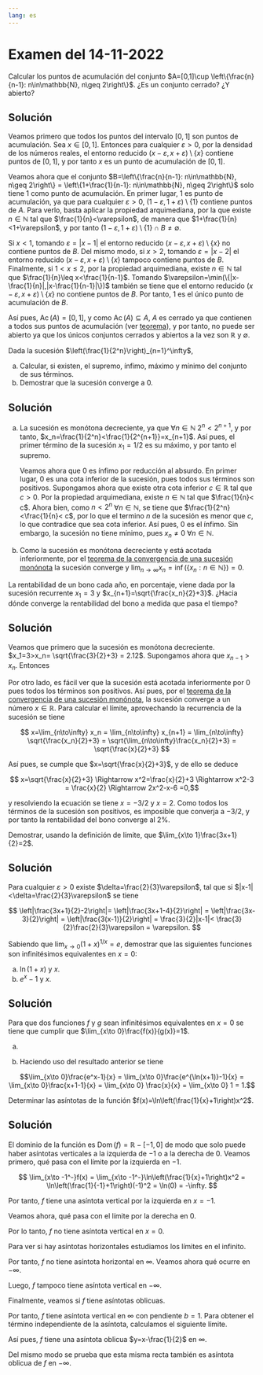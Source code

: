 ```yaml
---
lang: es
---
```


# Examen del 14-11-2022

:::{#exr-1}
Calcular los puntos de acumulación del conjunto $A=[0,1]\cup \left\{\frac{n}{n-1}: n\in\mathbb{N}, n\geq 2\right\}$. ¿Es un conjunto cerrado? ¿Y abierto?
:::

:::{.callout-tip collapse="true"}
## Solución
Veamos primero que todos los puntos del intervalo $[0,1]$ son puntos de acumulación. Sea $x\in[0,1]$. Entonces para cualquier $\varepsilon>0$, por la densidad de los números reales, el entorno reducido $(x-\varepsilon,x+\varepsilon)\setminus\{x\}$ contiene puntos de $[0,1]$, y por tanto $x$ es un punto de acumulación de $[0,1]$.

Veamos ahora que el conjunto $B=\left\{\frac{n}{n-1}: n\in\mathbb{N}, n\geq 2\right\} = \left\{1+\frac{1}{n-1}: n\in\mathbb{N}, n\geq 2\right\}$ solo tiene $1$ como punto de acumulación. En primer lugar, $1$ es punto de acumulación, ya que para cualquier $\varepsilon>0$, $(1-\varepsilon, 1+\varepsilon)\setminus  \{1\}$ contiene puntos de $A$. Para verlo, basta aplicar la propiedad arquimediana, por la que existe $n\in\mathbb{N}$ tal que $\frac{1}{n}<\varepsilon$, de manera que $1+\frac{1}{n}<1+\varepsilon$, y por tanto $(1-\varepsilon, 1+\varepsilon)\setminus  \{1\}\cap B\neq \emptyset$.

Si $x<1$, tomando $\varepsilon=|x-1|$ el entorno reducido $(x-\varepsilon, x+\varepsilon)\setminus\{x\}$ no contiene puntos de $B$. Del mismo modo, si $x>2$, tomando $\varepsilon=|x-2|$ el entorno reducido $(x-\varepsilon, x+\varepsilon)\setminus\{x\}$ tampoco contiene puntos de $B$. Finalmente, si $1<x\leq 2$, por la propiedad arquimediana, existe $n\in\mathbb{N}$ tal que $\frac{1}{n}\leq x<\frac{1}{n-1}$. Tomando $\varepsilon=\min(\{|x-\frac{1}{n}|,|x-\frac{1}{n-1}|\})$ también se tiene que el entorno reducido $(x-\varepsilon, x+\varepsilon)\setminus\{x\}$ no contiene puntos de $B$. Por tanto, $1$ es el único punto de acumulación de $B$.

Así pues, $\operatorname{Ac}(A)=[0,1]$, y como $\operatorname{Ac}(A)\subseteq A$, $A$ es cerrado ya que contienen a todos sus puntos de acumulación (ver [teorema](https://aprendeconalf.es/analisis-manual/topologia-reales.html#thm-conjunto-cerrado-puntos-acumulacion)), y por tanto, no puede ser abierto ya que los únicos conjuntos cerrados y abiertos a la vez son $\mathbb{R}$ y $\emptyset$.
:::

:::{#exr-2}
Dada la sucesión $\left(\frac{1}{2^n}\right)_{n=1}^\infty$,

a. Calcular, si existen, el supremo, ínfimo, máximo y mínimo del conjunto de sus términos.
b. Demostrar que la sucesión converge a $0$.
:::

:::{.callout-tip collapse="true"}
## Solución
a. La sucesión es monótona decreciente, ya que $\forall n\in\mathbb{N}$ $2^n<2^{n+1}$, y por tanto, $x_n=\frac{1}{2^n}<\frac{1}{2^{n+1}}=x_{n+1}$. Así pues, el primer término de la sucesión $x_1=1/2$ es su máximo, y por tanto el supremo. 

    Veamos ahora que $0$ es ínfimo por reducción al absurdo. En primer lugar, $0$ es una cota inferior de la sucesión, pues todos sus términos son positivos. Supongamos ahora que existe otra cota inferior $c\in\mathbb{R}$ tal que $c>0$. Por la propiedad arquimediana, existe $n\in\mathbb{N}$ tal que $\frac{1}{n}< c$. Ahora bien, como $n<2^n$ $\forall n\in\mathbb{N}$, se tiene que $\frac{1}{2^n}<\frac{1}{n}< c$, por lo que el termino $n$ de la sucesión es menor que $c$, lo que contradice que sea cota inferior. Así pues, $0$ es el ínfimo. Sin embargo, la sucesión no tiene mínimo, pues $x_n\neq 0$ $\forall n\in\mathbb{N}$.

b. Como la sucesión es monótona decreciente y está acotada inferiormente, por el [teorema de la convergencia de una sucesión monónota](https://aprendeconalf.es/analisis-manual/sucesiones.html#thm-convergencia-monotona) la sucesión converge y $\lim_{n\to\infty}x_n = \inf(\{x_n:n\in\mathbb{N}\})=0$.
:::

:::{#exr-3}
La rentabilidad de un bono cada año, en porcentaje, viene dada por la sucesión recurrente $x_1=3$ y $x_{n+1}=\sqrt{\frac{x_n}{2}+3}$. ¿Hacia dónde converge la rentabilidad del bono a medida que pasa el tiempo?
:::

:::{.callout-tip collapse="true"}
## Solución
Veamos que primero que la sucesión es monótona decreciente. $x_1=3>x_n= \sqrt{\frac{3}{2}+3} = 2.12$. Supongamos ahora que $x_{n-1}>x_n$. Entonces 

\begin{align*}
x_{n-1}>x_n &\Rightarrow \frac{x_{n-1}} {2}>\frac{x_n}{2} \Rightarrow \frac{x_{n-1}}{2}+3>\frac{x_n}{2}+3\\  & \Rightarrow \sqrt{\frac{x_{n-1}}{2}+3}>\sqrt{\frac{x_n}{2}+3} \Rightarrow x_n>x_{n+1}.
\end{align*}
$$
$$

Por otro lado, es fácil ver que la sucesión está acotada inferiormente por $0$ pues todos los términos son positivos. Así pues, por el [teorema de la convergencia de una sucesión monónota](https://aprendeconalf.es/analisis-manual/sucesiones.html#thm-convergencia-monotona), la sucesión converge a un número $x\in\mathbb{R}$. Para calcular el límite, aprovechando la recurrencia de la sucesión se tiene

$$
x=\lim_{n\to\infty} x_n = \lim_{n\to\infty} x_{n+1} = \lim_{n\to\infty} \sqrt{\frac{x_n}{2}+3} = \sqrt{\lim_{n\to\infty}\frac{x_n}{2}+3} = \sqrt{\frac{x}{2}+3}
$$

Así pues, se cumple que $x=\sqrt{\frac{x}{2}+3}$, y de ello se deduce

$$
x=\sqrt{\frac{x}{2}+3} \Rightarrow x^2=\frac{x}{2}+3 \Rightarrow x^2-3 = \frac{x}{2} \Rightarrow 2x^2-x-6 =0,$$

y resolviendo la ecuación se tiene $x=-3/2$ y $x=2$. Como todos los términos de la sucesión son positivos, es imposible que converja a $-3/2$, y por tanto la rentabilidad del bono converge al $2$\%.
:::

:::{#exr-4}
Demostrar, usando la definición de límite, que $\lim_{x\to 1}\frac{3x+1}{2}=2$.
:::

:::{.callout-tip collapse="true"}
## Solución
Para cualquier $\varepsilon>0$ existe $\delta=\frac{2}{3}\varepsilon$, tal que si $|x-1|<\delta=\frac{2}{3}\varepsilon$ se tiene

$$
\left|\frac{3x+1}{2}-2\right|= \left|\frac{3x+1-4}{2}\right| = \left|\frac{3x-3}{2}\right| = \left|\frac{3(x-1)}{2}\right| = \frac{3}{2}|x-1|< \frac{3}{2}\frac{2}{3}\varepsilon = \varepsilon.
$$
:::

:::{#exr-5}
Sabiendo que $\lim_{x\to 0}(1+x)^{1/x}=e$, demostrar que las siguientes funciones son infinitésimos equivalentes en $x=0$:

a. $\ln(1+x)$ y $x$.
b. $e^x-1$ y $x$.
:::

:::{.callout-tip collapse="true"}
## Solución
Para que dos funciones $f$ y $g$ sean infinitésimos equivalentes en $x=0$ se tiene que cumplir que $\lim_{x\to 0}\frac{f(x)}{g(x)}=1$.

a. 
\begin{align*}
\lim_{x\to 0}\frac{\ln(1+x)}{x} &= \lim_{x\to 0}\frac{1}{x}\ln(1+x) = \lim_{x\to 0}\ln\left((1+x)^{1/x}\right)\\  
&= \ln\left(\lim_{x\to 0} (1+x)^{1/x}\right) = \ln(e) = 1.
\end{align*}

b. Haciendo uso del resultado anterior se tiene

$$\lim_{x\to 0}\frac{e^x-1}{x} = \lim_{x\to 0}\frac{e^{\ln(x+1)}-1}{x} = \lim_{x\to 0}\frac{x+1-1}{x} = \lim_{x\to 0} \frac{x}{x} = \lim_{x\to 0} 1 = 1.$$
:::

:::{#exr-6}
Determinar las asíntotas de la función $f(x)=\ln\left(\frac{1}{x}+1\right)x^2$. 
:::

:::{.callout-tip collapse="true"}
## Solución
El dominio de la función es $\operatorname{Dom}(f) = \mathbb{R}-[-1,0]$ de modo que solo puede haber asíntotas verticales a la izquierda de $-1$ o a la derecha de $0$. Veamos primero, qué pasa con el límite por la izquierda en $-1$.

$$
\lim_{x\to -1^-}f(x) = \lim_{x\to -1^-}\ln\left(\frac{1}{x}+1\right)x^2 = \ln\left(\frac{1}{-1}+1\right)(-1)^2 = \ln(0) = -\infty.
$$

Por tanto, $f$ tiene una asíntota vertical por la izquierda en $x=-1$.

Veamos ahora, qué pasa con el límite por la derecha en $0$. 

\begin{align*}
\lim_{x\to 0^+}f(x) &= \lim_{x\to 0^+}\ln\left(\frac{1}{x}+1\right)x^2 = \lim_{x\to 0^+}\ln\left(\frac{x+1}{x}\right)x^2 \\ 
&= \lim_{x\to 0^+} (\ln(x+1)-\ln(x))x^2 \\ 
&= \lim_{x\to 0^+}\ln(x+1)x^2 - \lim_{x\to 0^+}\ln(x)x^2\\ 
&= \ln(0+1)0^2 - \lim_{x\to 0^+}\frac{\ln(x)}{1/x^2} \\
&= 0 - \lim_{x\to 0^+}\frac{(\ln(x))'}{(1/x^2)'} = -\lim_{x\to 0^+} \frac{1/x}{-2/x^3} = \tag{L'Hôpital}\\
&= -\lim_{x\to 0^+} \frac{x^3}{-2x} = \lim_{x\to 0^+}\frac{x^2}{2} = 0.
\end{align*}

Por lo tanto, $f$ no tiene asíntota vertical en $x=0$.

Para ver si hay asíntotas horizontales estudiamos los límites en el infinito.

\begin{align*}
\lim_{x\to \infty} f(x) &= \lim_{x\to \infty}\ln\left(\frac{1}{x}+1\right)x^2 = \lim_{x\to\infty} \frac{\ln(x^{-1}+1)}{x^{-2}}\\ 
&= \lim_{x\to\infty} \frac{(\ln(x^{-1}+1))'}{(x^{-2})'} \tag{L'Hôpital} = \lim_{x\to\infty} \frac{\frac{1}{x^{-1}+1}(-1)x^{-2}}{-2x^{-3}}\\  
&= \lim_{x\to \infty} \frac{x}{2(x^{-1}+1)} = \infty.
\end{align*}

Por tanto, $f$ no tiene asíntota horizontal en $\infty$. Veamos ahora qué ocurre en $-\infty$.

\begin{align*}
\lim_{x\to -\infty} f(x) &= \lim_{x\to -\infty}\ln\left(\frac{1}{x}+1\right)x^2 = \lim_{x\to -\infty} \frac{\ln(x^{-1}+1)}{x^{-2}}\\ 
&= \lim_{x\to -\infty} \frac{(\ln(x^{-1}+1))'}{(x^{-2})'} \tag{L'Hôpital} = \lim_{x\to -\infty} \frac{\frac{1}{x^{-1}+1}(-1)x^{-2}}{-2x^{-3}}\\ 
&= \lim_{x\to -\infty} \frac{x}{2(x^{-1}+1)} = -\infty.
\end{align*}

Luego, $f$ tampoco tiene asíntota vertical en $-\infty$.

Finalmente, veamos si $f$ tiene asíntotas oblicuas. 

\begin{align*}
\lim_{x\to \infty} \frac{f(x)}{x} &= \lim_{x\to \infty}\frac{\ln\left(\frac{1}{x}+1\right)x^2}{x} = \lim_{x\to \infty}\ln\left(\frac{1}{x}+1\right)x \\
&= \lim_{x\to \infty} \ln\left(\left(\frac{1}{x}+1\right)^x\right) = \ln\left(\lim_{x\to \infty} \left(\frac{1}{x}+1\right)^x\right)\\ 
&= \ln(e)=1
\end{align*}

Por tanto, $f$ tiene asíntota vertical en $\infty$ con pendiente $b=1$. Para obtener el término independiente de la asíntota, calculamos el siguiente límite.

\begin{align*}
\lim_{x\to \infty} f(x)-x &= \lim_{x\to \infty}\ln\left(\frac{1}{x}+1\right)x^2-x\\  
&= \lim_{x\to \infty}(\ln(x^{-1}+1)x-1)x \\
&= \lim_{x\to \infty}\frac{\ln(x^{-1}+1)x-1}{x^{-1}}\\  
&=  \lim_{x\to \infty}\frac{(\ln(x^{-1}+1)x-1)'}{(x^{-1})'} \tag{L'Hôpital} \\
&= \lim_{x\to \infty}\frac{\frac{-1}{(x^{-1}+1)x^2}x+\ln(x^{-1}+1)}{(-1)x^{-2}}\\ 
&= \lim_{x\to \infty}\frac{\frac{-1}{(x+1)}+\ln(x^{-1}+1)}{-x^{-2}} \\
&= \lim_{x\to \infty}\frac{\left(\frac{-1}{(1+x)}+\ln(x^{-1}+1)\right)'}{(-x^{-2})'}\\ 
&= \lim_{x\to \infty}\frac{\frac{1}{(x+1)^2}-\frac{1}{(x^{-1}+1)x^2}}{2x^{-3}}\tag{L'Hôpital}\\ 
&= \lim_{x\to \infty}\frac{\frac{1}{(x+1)^2}-\frac{1}{(x+1)x}}{2x^{-3}} = \lim_{x\to \infty}\frac{\frac{-1}{(x+1)^2x}}{2x^{-3}} \\
&= \lim_{x\to \infty}\frac{-x^3}{2(x^3+2x^2+x)} = \frac{-1}{2}
\end{align*}

Así pues, $f$ tiene una asíntota oblicua $y=x-\frac{1}{2}$ en $\infty$.

Del mismo modo se prueba que esta misma recta también es asíntota oblicua de $f$ en $-\infty$.
:::